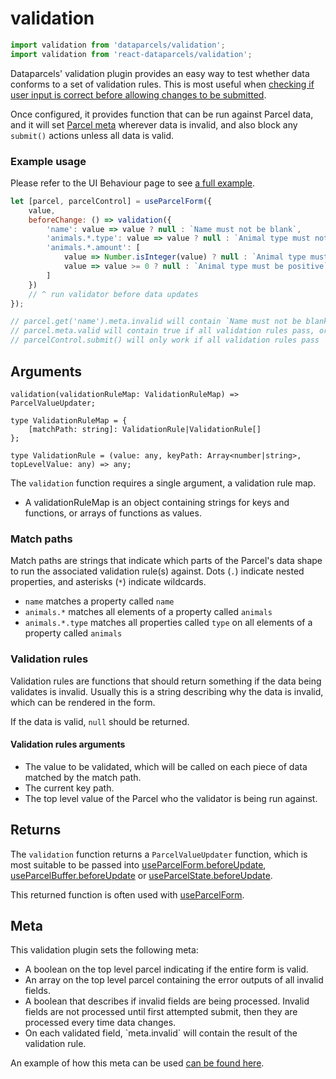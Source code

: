 
# validation

```js
import validation from 'dataparcels/validation';
import validation from 'react-dataparcels/validation';
```

Dataparcels' validation plugin provides an easy way to test whether data conforms to a set of validation rules. This is most useful when [checking if user input is correct before allowing changes to be submitted](/ui-behaviour#Validation-on-user-input).

Once configured, it provides function that can be run against Parcel data, and it will set [Parcel meta](/parcel-meta) wherever data is invalid, and also block any `submit()` actions unless all data is valid.

### Example usage

Please refer to the UI Behaviour page to see [a full example](/ui-behaviour#Validation-on-user-input).

```js
let [parcel, parcelControl] = useParcelForm({
    value,
    beforeChange: () => validation({
        'name': value => value ? null : `Name must not be blank`,
        'animals.*.type': value => value ? null : `Animal type must not be blank`,
        'animals.*.amount': [
            value => Number.isInteger(value) ? null : `Animal type must be a whole number`,
            value => value >= 0 ? null : `Animal type must be positive`
        ]
    })
    // ^ run validator before data updates
});

// parcel.get('name').meta.invalid will contain `Name must not be blank` if it is blank, or null otherwise
// parcel.meta.valid will contain true if all validation rules pass, or false otherwise
// parcelControl.submit() will only work if all validation rules pass
```

## Arguments

```flow
validation(validationRuleMap: ValidationRuleMap) => ParcelValueUpdater;

type ValidationRuleMap = {
    [matchPath: string]: ValidationRule|ValidationRule[]
};

type ValidationRule = (value: any, keyPath: Array<number|string>, topLevelValue: any) => any;
```

The `validation` function requires a single argument, a validation rule map.

* <Param name="validationRuleMap" type="Object" />
  A validationRuleMap is an object containing strings for keys and functions, or arrays of functions as values.

### Match paths

Match paths are strings that indicate which parts of the Parcel's data shape to run the associated validation rule(s) against. Dots (`.`) indicate nested properties, and asterisks (`*`) indicate wildcards.

* `name` matches a property called `name`
* `animals.*` matches all elements of a property called `animals`
* `animals.*.type` matches all properties called `type` on all elements of a property called `animals`

### Validation rules

Validation rules are functions that should return something if the data being validates is invalid. Usually this is a string describing why the data is invalid, which can be rendered in the form.

If the data is valid, `null` should be returned.

#### Validation rules arguments

* <Param name="value" type="any" />
  The value to be validated, which will be called on each piece of data matched by the match path.

* <Param name="keyPath" type="any[]" />
  The current key path.

* <Param name="topLevelValue" type="any" />
  The top level value of the Parcel who the validator is being run against.

## Returns

The `validation` function returns a `ParcelValueUpdater` function, which is most suitable to be passed into [useParcelForm.beforeUpdate](/api/useParcelForm#beforeUpdate), [useParcelBuffer.beforeUpdate](/api/useParcelBuffer#beforeUpdate) or [useParcelState.beforeUpdate](/api/useParcelState#beforeUpdate).

This returned function is often used with [useParcelForm](/api/useParcelForm#validation).

## Meta

This validation plugin sets the following meta:

* <Param name="${top level}.meta.valid" type="boolean" />
  A boolean on the top level parcel indicating if the entire form is valid.

* <Param name="${top level}.meta.invalidList" type="Array" />
  An array on the top level parcel containing the error outputs of all invalid fields.

* <Param name="${top level}.meta.showInvalid" type="boolean" />
  A boolean that describes if invalid fields are being processed. Invalid fields are not processed until first attempted submit, then they are processed every time data changes.

* <Param name="${each field}.meta.invalid" type="any" />
  On each validated field, `meta.invalid` will contain the result of the validation rule.

An example of how this meta can be used [can be found here](/ui-behaviour#Validation-on-user-input).
